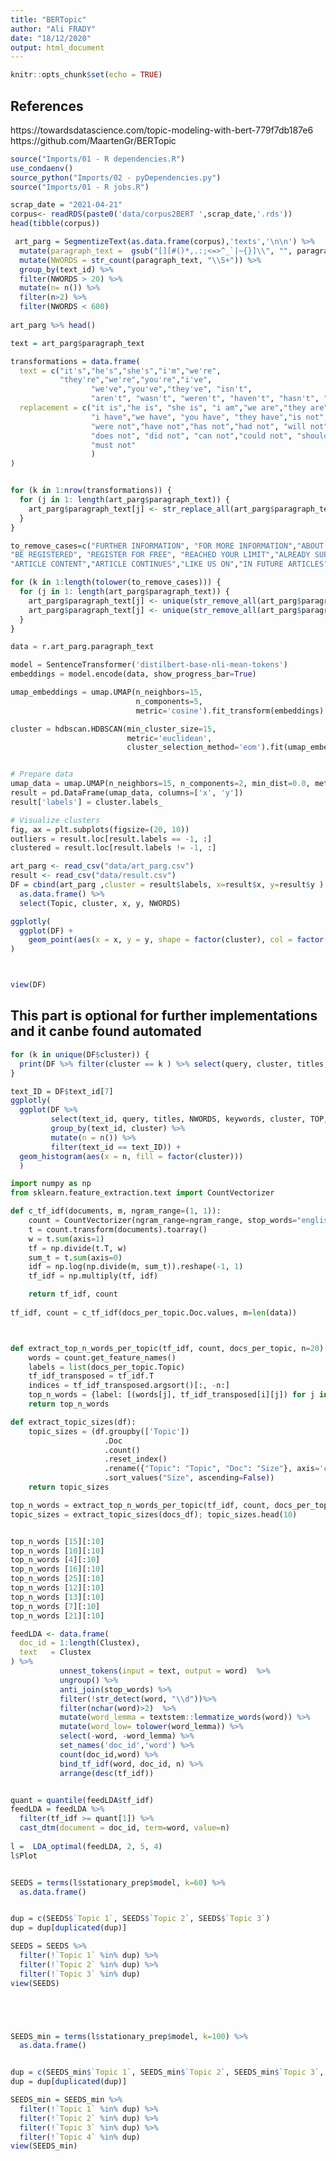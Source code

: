 ```yaml
---
title: "BERTopic"
author: "Ali FRADY"
date: "18/12/2020"
output: html_document
---
```


```r
knitr::opts_chunk$set(echo = TRUE)
```

## References 
https://towardsdatascience.com/topic-modeling-with-bert-779f7db187e6
https://github.com/MaartenGr/BERTopic

```r
source("Imports/01 - R dependencies.R")
use_condaenv()
source_python("Imports/02 - pyDependencies.py")
source("Imports/01 - R jobs.R")
```

```r
scrap_date = "2021-04-21"
corpus<- readRDS(paste0('data/corpus2BERT ',scrap_date,'.rds')) 
head(tibble(corpus))

 art_parg = SegmentizeText(as.data.frame(corpus),'texts','\n\n') %>%
  mutate(paragraph_text =  gsub("[][#()*,.:;<=>^_`|~{}]\\", "", paragraph_text, fixed = TRUE)) %>%
  mutate(NWORDS = str_count(paragraph_text, "\\S+")) %>%
  group_by(text_id) %>%
  filter(NWORDS > 20) %>%
  mutate(n= n()) %>%
  filter(n>2) %>%
  filter(NWORDS < 600)
  
art_parg %>% head()

text = art_parg$paragraph_text
```


```r
transformations = data.frame(
  text = c("it's","he's","she's","i'm","we're",
           "they're","we're","you're","i've",
                  "we've","you've","they've", "isn't",
                  "aren't", "wasn't", "weren't", "haven't", "hasn't", "hadn't","won't",  "wouldn't",                   "don't","doesn't","didn't", "can't","couldn't","shouldn't","mightn't", "mustn't"),
  replacement = c("it is","he is", "she is", "i am","we are","they are","we are","you are",
                  "i have","we have", "you have", "they have","is not","are not","was not",
                  "were not","have not","has not","had not", "will not", "would not","do not",
                  "does not", "did not", "can not","could not", "should not","might not",
                  "must not"
                  )
)


for (k in 1:nrow(transformations)) {
  for (j in 1: length(art_parg$paragraph_text)) {
    art_parg$paragraph_text[j] <- str_replace_all(art_parg$paragraph_text[j], transformations[k,1],transformations[k,2])
  }
}
```


```r
to_remove_cases=c("FURTHER INFORMATION", "FOR MORE INFORMATION","ABOUT THE AUTHOR","SCROLL FULLY DOWN", "SCROLL DOWN","READ THE TERMS", "READ TERMS","READ THE TERMS AND CONDITIONS","READ THE CONDITIONS","READ CONDITIONS", "MIGHT BE INTERESTED","ALSO BE INTERESTED IN","Note: ","READ MORE", "THIS BLOG","THIS WEBSITE", "MORE NEWS", "SIGN IN", "SIGN UP", "LOG IN", "LOGIN", "REGSITER IN", "REGISTERED USER", "TO REGISTER",
"BE REGISTERED", "REGISTER FOR FREE", "REACHED YOUR LIMIT","ALREADY SUBSCRIBED","PHOTO BY","PHOTO CREATED BY", "PHOTO:", "PHOTO :", "IMAGE BY", "IMAGE CREATED BY", "IMAGE:", "IMAGE :", "/IMAGE", "/PHOTO","CLICK HERE", "SEE HERE", "SEE ALSO", "FURTHER READING","READ MORE","PLEASE CONTACT","CONTACT BELOW","CONTACT US","LINK BELOW","THIS LINK", "PHONE:","MAIL:","NAME:","NUMBER:","TITLE","TITLE IMAGE","IMAGE TITLE","BROWSE MORE", "LOOK FOR MORE","SEARCH FOR MORE","NOW READ","READ:", "PRINT THIS","FREE TRIAL","CONTACT US","ORDER NOW","ORDER TODAY","CLICK BELOW","FREE ACCOUNT","PREMIUM ACCOUNT","SORT BY","WRITTEN BY","PUBLISHED BY:",
"ARTICLE CONTENT","ARTICLE CONTINUES","LIKE US ON","IN FUTURE ARTICLES","HAS BEEN WRITTEN","CHECK OUT SOME","CHECK OUT MORE","FOLLOW US","MORE HELP ON", "REFERENCE:","REFERENCES","CONTINUE READING","COMMENT BELOW","CONTRIBUTING:","IMAGE COPYRIGHT","ALL RIGHTS RESERVED","WEBSITE:","SEND THIS PAGE TO","FILE PHOTO","PHOTO HERE","STORY CONTINUES","STPRY BELOW", "SHARE THIS","THIS ARTICLE","SUBSCRIBE TO","LISTEN TO ARTICLE","EDITED BY","DOWNLOAD THE","ALSO READ","SUBSCRIBE TO","SHOW FULL","FREE TO MEMBERS","FREE FOR MEMBERS","ON YOUR DEVICE","READ OUR","YOUR INBOX", "WAS UPDATED","HAS BEEN UPDATED","SPECIAL THANKS", "CONTACT NUMBER","THIS STORY","RELATED","MORE RESOURCES","FEATURED IMAGE","REGISTER FOR","INC.")

for (k in 1:length(tolower(to_remove_cases))) {
  for (j in 1: length(art_parg$paragraph_text)) {
    art_parg$paragraph_text[j] <- unique(str_remove_all(art_parg$paragraph_text[j], tolower(to_remove_cases)))
    art_parg$paragraph_text[j] <- unique(str_remove_all(art_parg$paragraph_text[j], to_remove_cases))
  }
}

```


```python

data = r.art_parg.paragraph_text

model = SentenceTransformer('distilbert-base-nli-mean-tokens')
embeddings = model.encode(data, show_progress_bar=True)

umap_embeddings = umap.UMAP(n_neighbors=15, 
                            n_components=5, 
                            metric='cosine').fit_transform(embeddings)

cluster = hdbscan.HDBSCAN(min_cluster_size=15,
                          metric='euclidean',                      
                          cluster_selection_method='eom').fit(umap_embeddings)


# Prepare data
umap_data = umap.UMAP(n_neighbors=15, n_components=2, min_dist=0.0, metric='cosine').fit_transform(embeddings)
result = pd.DataFrame(umap_data, columns=['x', 'y'])
result['labels'] = cluster.labels_

# Visualize clusters
fig, ax = plt.subplots(figsize=(20, 10))
outliers = result.loc[result.labels == -1, :]
clustered = result.loc[result.labels != -1, :]
```



```r
art_parg <- read_csv("data/art_parg.csv")
result <- read_csv("data/result.csv")
DF = cbind(art_parg ,cluster = result$labels, x=result$x, y=result$y ) %>%
  as.data.frame() %>%
  select(Topic, cluster, x, y, NWORDS)

ggplotly(
  ggplot(DF) +
    geom_point(aes(x = x, y = y, shape = factor(cluster), col = factor(Topic),size = NWORDS))
)



view(DF)
```


## This part is optional for further implementations and it canbe found automated

```r
for (k in unique(DF$cluster)) {
  print(DF %>% filter(cluster == k ) %>% select(query, cluster, titles, paragraph_text,text_id))
}
```


```r
text_ID = DF$text_id[7] 
ggplotly(
  ggplot(DF %>% 
         select(text_id, query, titles, NWORDS, keywords, cluster, TOP, paragraph_num) %>%
         group_by(text_id, cluster) %>%
         mutate(n = n()) %>%
         filter(text_id == text_ID)) +
  geom_histogram(aes(x = n, fill = factor(cluster)))
  )
```





```python
import numpy as np
from sklearn.feature_extraction.text import CountVectorizer

def c_tf_idf(documents, m, ngram_range=(1, 1)):
    count = CountVectorizer(ngram_range=ngram_range, stop_words="english").fit(documents)
    t = count.transform(documents).toarray()
    w = t.sum(axis=1)
    tf = np.divide(t.T, w)
    sum_t = t.sum(axis=0)
    idf = np.log(np.divide(m, sum_t)).reshape(-1, 1)
    tf_idf = np.multiply(tf, idf)

    return tf_idf, count
  
tf_idf, count = c_tf_idf(docs_per_topic.Doc.values, m=len(data))



def extract_top_n_words_per_topic(tf_idf, count, docs_per_topic, n=20):
    words = count.get_feature_names()
    labels = list(docs_per_topic.Topic)
    tf_idf_transposed = tf_idf.T
    indices = tf_idf_transposed.argsort()[:, -n:]
    top_n_words = {label: [(words[j], tf_idf_transposed[i][j]) for j in indices[i]][::-1] for i, label in enumerate(labels)}
    return top_n_words

def extract_topic_sizes(df):
    topic_sizes = (df.groupby(['Topic'])
                     .Doc
                     .count()
                     .reset_index()
                     .rename({"Topic": "Topic", "Doc": "Size"}, axis='columns')
                     .sort_values("Size", ascending=False))
    return topic_sizes

top_n_words = extract_top_n_words_per_topic(tf_idf, count, docs_per_topic, n=20)
topic_sizes = extract_topic_sizes(docs_df); topic_sizes.head(10)


top_n_words [15][:10]
top_n_words [10][:10]
top_n_words [4][:10]
top_n_words [16][:10]
top_n_words [25][:10]
top_n_words [12][:10]
top_n_words [13][:10]
top_n_words [7][:10]
top_n_words [21][:10]
```


```r
feedLDA <- data.frame(
  doc_id = 1:length(Clustex),
  text   = Clustex
) %>%
           unnest_tokens(input = text, output = word)  %>%
           ungroup() %>%
           anti_join(stop_words) %>%
           filter(!str_detect(word, "\\d"))%>%
           filter(nchar(word)>2)  %>%
           mutate(word_lemma = textstem::lemmatize_words(word)) %>%
           mutate(word_low= tolower(word_lemma)) %>%
           select(-word, -word_lemma) %>%
           set_names('doc_id','word') %>%
           count(doc_id,word) %>%
           bind_tf_idf(word, doc_id, n) %>%
           arrange(desc(tf_idf))


quant = quantile(feedLDA$tf_idf)
feedLDA = feedLDA %>% 
  filter(tf_idf >= quant[1]) %>% 
  cast_dtm(document = doc_id, term=word, value=n)
       
l =  LDA_optimal(feedLDA, 2, 5, 4)
l$Plot


SEEDS = terms(l$stationary_prep$model, k=60) %>%
  as.data.frame() 


dup = c(SEEDS$`Topic 1`, SEEDS$`Topic 2`, SEEDS$`Topic 3`)
dup = dup[duplicated(dup)]

SEEDS = SEEDS %>%
  filter(!`Topic 1` %in% dup) %>%
  filter(!`Topic 2` %in% dup) %>%
  filter(!`Topic 3` %in% dup)
view(SEEDS)





SEEDS_min = terms(l$stationary_prep$model, k=100) %>%
  as.data.frame() 


dup = c(SEEDS_min$`Topic 1`, SEEDS_min$`Topic 2`, SEEDS_min$`Topic 3`, SEEDS_min$`Topic 4`)
dup = dup[duplicated(dup)]

SEEDS_min = SEEDS_min %>%
  filter(!`Topic 1` %in% dup) %>%
  filter(!`Topic 2` %in% dup) %>%
  filter(!`Topic 3` %in% dup) %>%
  filter(!`Topic 4` %in% dup) 
view(SEEDS_min)
```